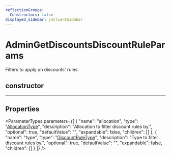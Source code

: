 ```yaml
---
reflectionGroups:
  Constructors: false
displayed_sidebar: jsClientSidebar
---
```



# AdminGetDiscountsDiscountRuleParams

Filters to apply on discounts' rules.

## constructor

___

## Properties

<ParameterTypes parameters={[
  {
    "name": "allocation",
    "type": "[AllocationType](../enums/js_client.internal.internal.AllocationType.mdx)",
    "description": "Allocation to filter discount rules by.",
    "optional": true,
    "defaultValue": "",
    "expandable": false,
    "children": []
  },
  {
    "name": "type",
    "type": "[DiscountRuleType](../enums/js_client.internal.internal.DiscountRuleType.mdx)",
    "description": "Type to filter discount rules by.",
    "optional": true,
    "defaultValue": "",
    "expandable": false,
    "children": []
  }
]} />
